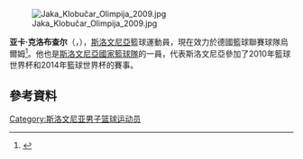 [[File:Jaka_Klobučar_Olimpija_2009.jpg|thumb]]

'''亚卡·克洛布查尔'''（{{lang-sl|'''Jaka Klobučar'''}}，{{bd|1987年|8月19日}}），[[斯洛文尼亞|斯洛文尼亞]]籃球運動員，現在效力於德國籃球聯賽球隊烏爾姆<ref>{{cite news|title=Ratiopharm Ulm signs Jaka Klobucar|url=http://www.sportando.com/en/europe/germany/124457/ratiopharm-ulm-signs-jaka-klobucar.html|accessdate=June 27, 2014|work=Sportando.com|date=June 27, 2014|archive-date=2016-03-04|archive-url=https://web.archive.org/web/20160304210200/http://www.sportando.com/en/europe/germany/124457/ratiopharm-ulm-signs-jaka-klobucar.html|dead-url=no}}</ref>。他也是[[斯洛文尼亞國家籃球隊|斯洛文尼亞國家籃球隊]]的一員，代表斯洛文尼亞參加了2010年籃球世界杯和2014年籃球世界杯的賽事。

== 參考資料 ==
{{Reflist}}

{{2014年男篮世界杯斯洛文尼亚队阵容}}

{{Authority control}}
{{DEFAULTSORT:Klobučar, Jaka}}
[[Category:斯洛文尼亚男子篮球运动员|Category:斯洛文尼亚男子篮球运动员]]